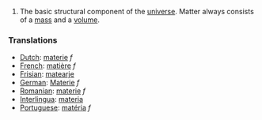 #The basic structural component of the [[universe]].  Matter always consists of a [[mass]] and a [[volume]].

=== Translations ===
*[[Dutch]]: [[materie]] ''f''
*[[French]]: [[matière]] ''f''
*[[Frisian]]: [[matearje]]
*[[German]]: [[Materie]] ''f''
*[[Romanian]]: [[materie]] ''f''
*[[Interlingua]]: [[materia]]
*[[Portuguese]]: [[matéria]] ''f''